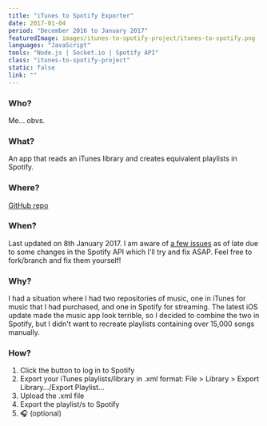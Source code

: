 ```yaml
---
title: "iTunes to Spotify Exporter"
date: 2017-01-04
period: "December 2016 to January 2017"
featuredImage: images/itunes-to-spotify-project/itunes-to-spotify.png
languages: "JavaScript"
tools: "Node.js | Socket.io | Spotify API"
class: "itunes-to-spotify-project"
static: false
link: ""
---
```


### Who?

Me... obvs.

### What?

An app that reads an iTunes library and creates equivalent playlists in Spotify.

### Where?

[GitHub repo](https://github.com/Poc275/iTunes-to-Spotify)

### When?

Last updated on 8th January 2017. I am aware of [a few issues](https://github.com/Poc275/iTunes-to-Spotify/issues) as of late due to some changes 
in the Spotify API which I'll try and fix ASAP. Feel free to fork/branch and fix them yourself!

### Why?

I had a situation where I had two repositories of music, one in iTunes for music that I had purchased, and one in Spotify for streaming. The 
latest iOS update made the music app look terrible, so I decided to combine the two in Spotify, but I didn't want to recreate playlists containing 
over 15,000 songs manually.

### How?

1. Click the button to log in to Spotify
1. Export your iTunes playlists/library in .xml format: File > Library > Export Library…/Export Playlist...
1. Upload the .xml file
1. Export the playlist/s to Spotify
1. 🎧 (optional)